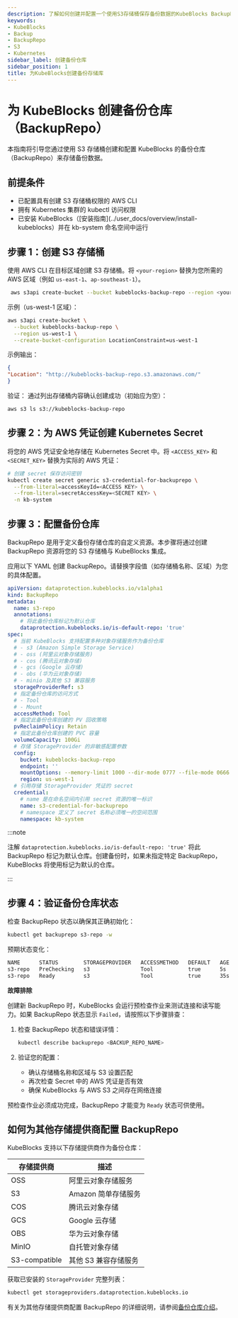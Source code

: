 ```yaml
---
description: 了解如何创建并配置一个使用S3存储桶保存备份数据的KubeBlocks BackupRepo。
keywords:
- KubeBlocks
- Backup
- BackupRepo
- S3
- Kubernetes
sidebar_label: 创建备份仓库
sidebar_position: 1
title: 为KubeBlocks创建备份存储库
---
```

# 为 KubeBlocks 创建备份仓库（BackupRepo）

本指南将引导您通过使用 S3 存储桶创建和配置 KubeBlocks 的备份仓库（BackupRepo）来存储备份数据。

## 前提条件
- 已配置具有创建 S3 存储桶权限的 AWS CLI
- 拥有 Kubernetes 集群的 kubectl 访问权限
- 已安装 KubeBlocks（[安装指南](../user_docs/overview/install-kubeblocks）并在 kb-system 命名空间中运行

## 步骤 1：创建 S3 存储桶

使用 AWS CLI 在目标区域创建 S3 存储桶。将 `<your-region>` 替换为您所需的 AWS 区域（例如 `us-east-1`、`ap-southeast-1`）。

```bash
 aws s3api create-bucket --bucket kubeblocks-backup-repo --region <your-region> --create-bucket-configuration LocationConstraint=<your-region>
```

示例（us-west-1 区域）：
```bash
aws s3api create-bucket \
  --bucket kubeblocks-backup-repo \
  --region us-west-1 \
  --create-bucket-configuration LocationConstraint=us-west-1
```

示例输出：

```json
{
"Location": "http://kubeblocks-backup-repo.s3.amazonaws.com/"
}
```

验证：
通过列出存储桶内容确认创建成功（初始应为空）：

```bash
aws s3 ls s3://kubeblocks-backup-repo
```

## 步骤 2：为 AWS 凭证创建 Kubernetes Secret

将您的 AWS 凭证安全地存储在 Kubernetes Secret 中。将 `<ACCESS_KEY>` 和 `<SECRET_KEY>` 替换为实际的 AWS 凭证：

```bash
# 创建 secret 保存访问密钥
kubectl create secret generic s3-credential-for-backuprepo \
  --from-literal=accessKeyId=<ACCESS KEY> \
  --from-literal=secretAccessKey=<SECRET KEY> \
  -n kb-system
```

## 步骤 3：配置备份仓库

BackupRepo 是用于定义备份存储仓库的自定义资源。本步骤将通过创建 BackupRepo 资源将您的 S3 存储桶与 KubeBlocks 集成。

应用以下 YAML 创建 BackupRepo。请替换字段值（如存储桶名称、区域）为您的具体配置。

```yaml
apiVersion: dataprotection.kubeblocks.io/v1alpha1
kind: BackupRepo
metadata:
  name: s3-repo
  annotations:
    # 将此备份仓库标记为默认仓库
    dataprotection.kubeblocks.io/is-default-repo: 'true'
spec:
  # 当前 KubeBlocks 支持配置多种对象存储服务作为备份仓库
  # - s3 (Amazon Simple Storage Service)
  # - oss (阿里云对象存储服务)
  # - cos (腾讯云对象存储)
  # - gcs (Google 云存储)
  # - obs (华为云对象存储)
  # - minio 及其他 S3 兼容服务
  storageProviderRef: s3
  # 指定备份仓库的访问方式
  # - Tool
  # - Mount
  accessMethod: Tool
  # 指定此备份仓库创建的 PV 回收策略
  pvReclaimPolicy: Retain
  # 指定此备份仓库创建的 PVC 容量
  volumeCapacity: 100Gi
  # 存储 StorageProvider 的非敏感配置参数
  config:
    bucket: kubeblocks-backup-repo
    endpoint: ''
    mountOptions: --memory-limit 1000 --dir-mode 0777 --file-mode 0666
    region: us-west-1
  # 引用存储 StorageProvider 凭证的 secret
  credential:
    # name 是在命名空间内引用 secret 资源的唯一标识
    name: s3-credential-for-backuprepo
    # namespace 定义了 secret 名称必须唯一的空间范围
    namespace: kb-system
```

:::note

注解 `dataprotection.kubeblocks.io/is-default-repo: 'true'` 将此 BackupRepo 标记为默认仓库。创建备份时，如果未指定特定 BackupRepo，KubeBlocks 将使用标记为默认的仓库。

:::

## 步骤 4：验证备份仓库状态

检查 BackupRepo 状态以确保其正确初始化：

```bash
kubectl get backuprepo s3-repo -w
```

预期状态变化：
```bash
NAME      STATUS        STORAGEPROVIDER   ACCESSMETHOD   DEFAULT   AGE
s3-repo   PreChecking   s3                Tool           true      5s
s3-repo   Ready         s3                Tool           true      35s
```

**故障排除**

创建新 BackupRepo 时，KubeBlocks 会运行预检查作业来测试连接和读写能力。如果 BackupRepo 状态显示 `Failed`，请按照以下步骤排查：

1. 检查 BackupRepo 状态和错误详情：
   ```bash
   kubectl describe backuprepo <BACKUP_REPO_NAME>
   ```

2. 验证您的配置：
   - 确认存储桶名称和区域与 S3 设置匹配
   - 再次检查 Secret 中的 AWS 凭证是否有效
   - 确保 KubeBlocks 与 AWS S3 之间存在网络连接

预检查作业必须成功完成，BackupRepo 才能变为 `Ready` 状态可供使用。

## 如何为其他存储提供商配置 BackupRepo

KubeBlocks 支持以下存储提供商作为备份仓库：

| 存储提供商 | 描述 |
|-----------------|-------------|
| OSS | 阿里云对象存储服务 |
| S3 | Amazon 简单存储服务 |
| COS | 腾讯云对象存储 |
| GCS | Google 云存储 |
| OBS | 华为云对象存储 |
| MinIO | 自托管对象存储 |
| S3-compatible | 其他 S3 兼容存储服务 |

获取已安装的 `StorageProvider` 完整列表：
```bash
kubectl get storageproviders.dataprotection.kubeblocks.io
```

有关为其他存储提供商配置 BackupRepo 的详细说明，请参阅[备份仓库介绍](../../user_docs/backup-restore/backuprepo)。